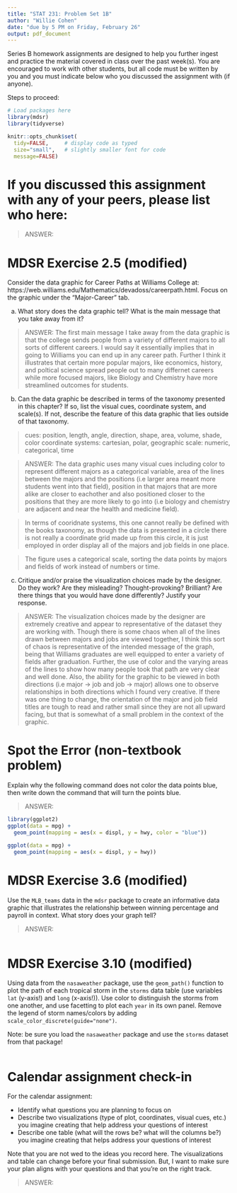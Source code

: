 ```yaml
---
title: "STAT 231: Problem Set 1B"
author: "Willie Cohen"
date: "due by 5 PM on Friday, February 26"
output: pdf_document
---
```


Series B homework assignments are designed to help you further ingest and practice the material covered in class over the past week(s).  You are encouraged to work with other students, but all code must be written by you and you must indicate below who you discussed the assignment with (if anyone).  

Steps to proceed:

\begin{enumerate}
\item In RStudio, go to File > Open Project, navigate to the folder with the course-content repo, select the course-content project (course-content.Rproj), and click "Open" 
\item Pull the course-content repo (e.g. using the blue-ish down arrow in the Git tab in upper right window)
\item Copy ps1B.Rmd from the course repo to your repo (see page 6 of the GitHub Classroom Guide for Stat231 if needed)
\item Close the course-content repo project in RStudio
\item Open YOUR repo project in RStudio
\item In the ps1B.Rmd file in YOUR repo, replace "YOUR NAME HERE" with your name
\item Add in your responses, committing and pushing to YOUR repo in appropriate places along the way
\item Run "Knit PDF" 
\item Upload the pdf to Gradescope.  Don't forget to select which of your pages are associated with each problem.  \textit{You will not get credit for work on unassigned pages (e.g., if you only selected the first page but your solution spans two pages, you would lose points for any part on the second page that the grader can't see).} 
\end{enumerate}

```r
# Load packages here 
library(mdsr)   
library(tidyverse)

knitr::opts_chunk$set(
  tidy=FALSE,     # display code as typed
  size="small",   # slightly smaller font for code
  message=FALSE)   
```

\newpage 

# If you discussed this assignment with any of your peers, please list who here:

> ANSWER:



\newpage
# MDSR Exercise 2.5 (modified)

Consider the data graphic for Career Paths at Williams College at: https://web.williams.edu/Mathematics/devadoss/careerpath.html.  Focus on the graphic under the "Major-Career" tab.

a. What story does the data graphic tell?  What is the main message that you take away from it?

> ANSWER: The first main message I take away from the data graphic is that the college sends people from a variety of different majors to all sorts of different careers. I would say it essentially implies that in going to Williams you can end up in any career path. Further I think it illustrates that certain more popular majors, like economics, history, and poltical science spread people out to many differnet careers while more focused majors, like Biology and Chemistry have more streamlined outcomes for students.  

b. Can the data graphic be described in terms of the taxonomy presented in this chapter?  If so, list the visual cues, coordinate system, and scale(s).  If not, describe the feature of this data graphic that lies outside of that taxonomy.

> cues: position, length, angle, direction, shape, area, volume, shade, color
coordinate systems: cartesian, polar, geographic
scale: numeric, categorical, time

> ANSWER: The data graphic uses many visual cues including color to represent different majors as a categorical variable, area of the lines between the majors and the positions (i.e larger area meant more students went into that field), position in that majors that are more alike are closer to eachother and also positioned closer to the positions that they are more likely to go into (i.e biology and chemistry are adjacent and near the health and medicine field).

> In terms of cooridnate systems, this one cannot really be defined with the books taxonomy, as though the data is presented in a circle there is not really a coordinate grid made up from this circle, it is just employed in order display all of the majors and job fields in one place.

> The figure uses a categorical scale, sorting the data points by majors and fields of work instead of numbers or time. 

c. Critique and/or praise the visualization choices made by the designer.  Do they work? Are they misleading?  Thought-provoking?  Brilliant?  Are there things that you would have done differently?  Justify your response.

> ANSWER: The visualization choices made by the designer are extremely creative and appear to representative of the dataset they are working with. Though there is some chaos when all of the lines drawn between majors and jobs are viewed together, I think this sort of chaos is representative of the intended message of the graph, being that Williams graduates are well equipped to enter a variety of fields after graduation. Further, the use of color and the varying areas of the lines to show how many people took that path are very clear and well done. Also, the ability for the graphic to be viewed in both directions (i.e major -> job and job -> major) allows one to observe relationships in both directions which I found very creative. If there was one thing to change, the orientation of the major and job field titles are tough to read and rather small since they are not all upward facing, but that is somewhat of a small problem in the context of the graphic. 


\newpage
# Spot the Error (non-textbook problem)

Explain why the following command does not color the data points blue, then write down the command that will turn the points blue.

> ANSWER:

```r
library(ggplot2)
ggplot(data = mpg) + 
  geom_point(mapping = aes(x = displ, y = hwy, color = "blue"))

ggplot(data = mpg) + 
  geom_point(mapping = aes(x = displ, y = hwy))
```


\newpage
# MDSR Exercise 3.6 (modified)

Use the `MLB_teams` data in the `mdsr` package to create an informative data graphic that illustrates the relationship between winning percentage and payroll in context. What story does your graph tell?

> ANSWER:

```r

```


\newpage
# MDSR Exercise 3.10 (modified)

Using data from the `nasaweather` package, use the `geom_path()` function to plot the path of each tropical storm in the `storms` data table (use variables `lat` (y-axis!) and `long` (x-axis!)).  Use color to distinguish the storms from one another, and use facetting to plot each `year` in its own panel.  Remove the legend of storm names/colors by adding `scale_color_discrete(guide="none")`. 

Note: be sure you load the `nasaweather` package and use the `storms` dataset from that package!

```r

```


\newpage
# Calendar assignment check-in

For the calendar assignment:

- Identify what questions you are planning to focus on
- Describe two visualizations (type of plot, coordinates, visual cues, etc.) you imagine creating that help address your questions of interest 
- Describe one table (what will the rows be?  what will the columns be?) you imagine creating that helps address your questions of interest

Note that you are not wed to the ideas you record here.  The visualizations and table can change before your final submission.  But, I want to make sure your plan aligns with your questions and that you're on the right track.

> ANSWER:

 